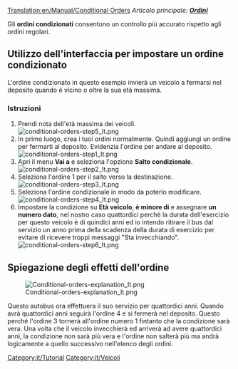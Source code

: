 [[Translation:en/Manual/Conditional Orders]]
{{it/Tutorial}}
''Articolo principale: [[it/Manual/Ordini|'''Ordini''']]''

Gli '''ordini condizionati''' consentono un controllo più accurato rispetto agli ordini regolari.

== Utilizzo dell'interfaccia per impostare un ordine condizionato ==

L'ordine condizionato in questo esempio invierà un veicolo a fermarsi nel deposito quando è vicino o oltre la sua età massima.

=== Istruzioni ===
<ol>
<li style="padding: 10px;">Prendi nota dell'età massima dei veicoli. <br /> 
[[File:it/Conditional-orders-step5.png|conditional-orders-step5_It.png]]</li>

<li style="padding: 10px;">In primo luogo, crea i tuoi ordini normalmente. Quindi aggiungi un ordine per fermarti al deposito. Evidenzia l'ordine per andare al deposito. <br /> 
[[File:it/Conditional-orders-step1.png|conditional-orders-step1_It.png]]</li>

<li style="padding: 10px;">Apri il menu '''Vai a''' e seleziona l'opzione '''Salto condizionale'''. <br />
[[File:it/Conditional-orders-step2.png|conditional-orders-step2_It.png]]</li>

<li style="padding: 10px;">Seleziona l'ordine 1 per il salto verso la destinazione. <br />
[[File:it/Conditional-orders-step3.png|conditional-orders-step3_It.png]]</li>

<li style="padding: 10px;">Seleziona l'ordine condizionale in modo da poterlo modificare. <br />
[[File:it/Conditional-orders-step4.png|conditional-orders-step4_It.png]]</li>

<li style="padding: 10px;">Impostare la condizione su '''Età veicolo''',  '''è minore di ''' e assegnare  '''un numero dato''', nel nostro caso quattordici perchè la durata dell'esercizio per questo veicolo è di quindici anni ed io intendo ritirare il bus dal servizio un anno prima della scadenza della durata di esercizio per evitare di ricevere troppi messaggi "Sta invecchiando". <br />
[[File:it/Conditional-orders-step6.png|conditional-orders-step6_It.png]]</li>
</ol>

== Spiegazione degli effetti dell'ordine ==

[[File:it/Conditional-orders-explanation.png|Conditional-orders-explanation_It.png]]

Questo autobus ora effettuera il suo servizio per quattordici anni. Quando avrà quattordici anni seguirà l'ordine 4 e si fermerà nel deposito.
Questo perché l'ordine 3 tornerà all'ordine numero 1 fintanto che la condizione sarà vera. Una volta che il veicolo invecchierà ed arriverà ad avere quattordici anni, la condizione non sarà più vera e l'ordine non salterà più ma andrà logicamente a quello successivo nell'elenco degli ordini.

[[Category:it/Tutorial]][[Category:it/Veicoli]]